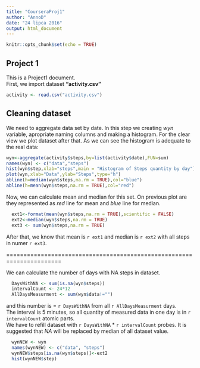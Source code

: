 ---
title: "CourseraProj1"
author: "AnnoD"
date: "24 lipca 2016"
output: html_document
---

```{r setup, include=FALSE}
knitr::opts_chunk$set(echo = TRUE)
```

## Project 1

This is a Project1 document.  
First, we import dataset **"activity.csv"**
```{r import_data, echo=TRUE}
activity <- read.csv("activity.csv")
```

## Cleaning dataset

We need to aggregate data set by date. In this step we creating *wyn* variable, apropriate naming columns and making a histogram. For the clear view we plot dataset after that. As we can see the histogram is adequate to the real data:
  
```{r test, echo=TRUE}
wyn<-aggregate(activity$steps,by=list(activity$date),FUN=sum)
names(wyn) <- c("data","steps")
hist(wyn$step,xlab="steps",main = "Histogram of Steps quantity by day")
plot(wyn,xlab="Data",ylab="Steps",type="h")
abline(h=median(wyn$steps,na.rm = TRUE),col="blue")
abline(h=mean(wyn$steps,na.rm = TRUE),col="red")
```

Now, we can calculate mean and median for this set. On previous plot are they represented as *red* line for mean and *blue* line for median.

```{r mean and median}
  
  ext1<-format(mean(wyn$steps,na.rm = TRUE),scientific = FALSE)
  ext2<-median(wyn$steps,na.rm = TRUE)
  ext3 <- sum(wyn$steps,na.rm = TRUE)
```

After that, we know that mean is `r ext1` and median is `r ext2` with all steps in numer `r ext3`.

======================================================================


We can calculate the number of days with NA steps in dataset.
```{r }
  DaysWithNA <- sum(is.na(wyn$steps))
  intervalCount <- 24*12
  AllDaysMeasurment <- sum(wyn$data!="")
```
and this number is = `r DaysWithNA` from all `r AllDaysMeasurment` days.  
The interval is 5 minutes, so all quantity of measured data in one day is in `r intervalCount` atomic parts.  
We have to refill dataset with `r DaysWithNA` \* `r intervalCount` probes. It is suggested that *NA* will be replaced by median of all dataset value.

```{r }
  wynNEW <- wyn
  names(wynNEW) <- c("data", "steps")
  wynNEW$steps[is.na(wyn$steps)]<-ext2
  hist(wynNEW$step)

```